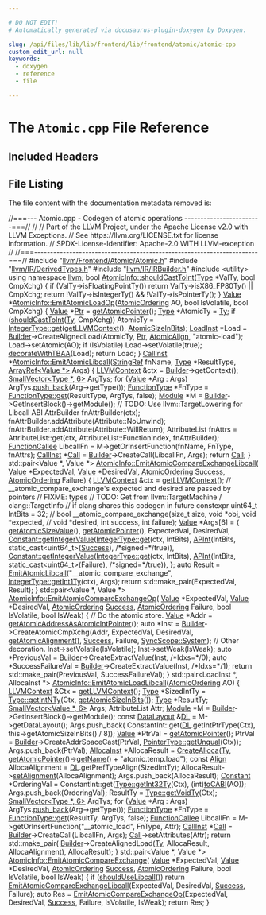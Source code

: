 ```yaml
---

# DO NOT EDIT!
# Automatically generated via docusaurus-plugin-doxygen by Doxygen.

slug: /api/files/lib/lib/frontend/lib/frontend/atomic/atomic-cpp
custom_edit_url: null
keywords:
  - doxygen
  - reference
  - file

---
```





# The `Atomic.cpp` File Reference

<DoxygenPage pluginConfig={pluginConfig}>



## Included Headers

<IncludesList>
<IncludesListItem
  filePath="llvm/Frontend/Atomic/Atomic.h"
  permalink="/docs/api/files/include/include/llvm/include/llvm/frontend/include/llvm/frontend/atomic/atomic-h"
  isLocal="true" />
<IncludesListItem
  filePath="llvm/IR/DerivedTypes.h"
  permalink="/docs/api/files/include/include/llvm/include/llvm/ir/derivedtypes-h"
  isLocal="true" />
<IncludesListItem
  filePath="llvm/IR/IRBuilder.h"
  permalink="/docs/api/files/include/include/llvm/include/llvm/ir/irbuilder-h"
  isLocal="true" />
<IncludesListItem
  filePath="utility"
  permalink=""
  isLocal="false" />
</IncludesList>


## File Listing

The file content with the documentation metadata removed is:

<ProgramListing>

<Link id="l00001" /><CodeLine lineNumber="1"><Highlight kind="comment">//===--- Atomic.cpp - Codegen of atomic operations ------------------------===//</Highlight><Highlight kind="normal"></Highlight></CodeLine>
<Link id="l00002" /><CodeLine lineNumber="2"><Highlight kind="normal"></Highlight><Highlight kind="comment">//</Highlight><Highlight kind="normal"></Highlight></CodeLine>
<Link id="l00003" /><CodeLine lineNumber="3"><Highlight kind="normal"></Highlight><Highlight kind="comment">// Part of the LLVM Project, under the Apache License v2.0 with LLVM Exceptions.</Highlight><Highlight kind="normal"></Highlight></CodeLine>
<Link id="l00004" /><CodeLine lineNumber="4"><Highlight kind="normal"></Highlight><Highlight kind="comment">// See https://llvm.org/LICENSE.txt for license information.</Highlight><Highlight kind="normal"></Highlight></CodeLine>
<Link id="l00005" /><CodeLine lineNumber="5"><Highlight kind="normal"></Highlight><Highlight kind="comment">// SPDX-License-Identifier: Apache-2.0 WITH LLVM-exception</Highlight><Highlight kind="normal"></Highlight></CodeLine>
<Link id="l00006" /><CodeLine lineNumber="6"><Highlight kind="normal"></Highlight><Highlight kind="comment">//</Highlight><Highlight kind="normal"></Highlight></CodeLine>
<Link id="l00007" /><CodeLine lineNumber="7"><Highlight kind="normal"></Highlight><Highlight kind="comment">//===----------------------------------------------------------------------===//</Highlight><Highlight kind="normal"></Highlight></CodeLine>
<Link id="l00008" /><CodeLine lineNumber="8"><Highlight kind="normal"></Highlight></CodeLine>
<Link id="l00009" /><CodeLine lineNumber="9"><Highlight kind="normal"></Highlight><Highlight kind="preprocessor">#include &quot;<a href="/docs/api/files/include/include/llvm/include/llvm/frontend/include/llvm/frontend/atomic/atomic-h">llvm/Frontend/Atomic/Atomic.h</a>&quot;</Highlight><Highlight kind="normal"></Highlight></CodeLine>
<Link id="l00010" /><CodeLine lineNumber="10"><Highlight kind="normal"></Highlight><Highlight kind="preprocessor">#include &quot;<a href="/docs/api/files/include/include/llvm/include/llvm/ir/derivedtypes-h">llvm/IR/DerivedTypes.h</a>&quot;</Highlight><Highlight kind="normal"></Highlight></CodeLine>
<Link id="l00011" /><CodeLine lineNumber="11"><Highlight kind="normal"></Highlight><Highlight kind="preprocessor">#include &quot;<a href="/docs/api/files/include/include/llvm/include/llvm/ir/irbuilder-h">llvm/IR/IRBuilder.h</a>&quot;</Highlight><Highlight kind="normal"></Highlight></CodeLine>
<Link id="l00012" /><CodeLine lineNumber="12"><Highlight kind="normal"></Highlight><Highlight kind="preprocessor">#include &lt;utility&gt;</Highlight><Highlight kind="normal"></Highlight></CodeLine>
<Link id="l00013" /><CodeLine lineNumber="13"><Highlight kind="normal"></Highlight></CodeLine>
<Link id="l00014" /><CodeLine lineNumber="14"><Highlight kind="normal"></Highlight><Highlight kind="keyword">using namespace </Highlight><Highlight kind="normal"><a href="/docs/api/namespaces/llvm">llvm</a>;</Highlight></CodeLine>
<Link id="l00015" /><CodeLine lineNumber="15"><Highlight kind="normal"></Highlight></CodeLine>
<Link id="l00016" /><CodeLine lineNumber="16" lineLink="/docs/api/classes/llvm/atomicinfo/#a9b01f19f0c51a12ce5cfc45fa85ffde7"><Highlight kind="normal"></Highlight><Highlight kind="keywordtype">bool</Highlight><Highlight kind="normal"> <a href="/docs/api/classes/llvm/atomicinfo/#a9b01f19f0c51a12ce5cfc45fa85ffde7">AtomicInfo::shouldCastToInt</a>(<a href="/docs/api/classes/llvm/type">Type</a> &#42;ValTy, </Highlight><Highlight kind="keywordtype">bool</Highlight><Highlight kind="normal"> CmpXchg) &#123;</Highlight></CodeLine>
<Link id="l00017" /><CodeLine lineNumber="17"><Highlight kind="normal">  </Highlight><Highlight kind="keywordflow">if</Highlight><Highlight kind="normal"> (ValTy-&gt;isFloatingPointTy())</Highlight></CodeLine>
<Link id="l00018" /><CodeLine lineNumber="18"><Highlight kind="normal">    </Highlight><Highlight kind="keywordflow">return</Highlight><Highlight kind="normal"> ValTy-&gt;isX86&#95;FP80Ty() || CmpXchg;</Highlight></CodeLine>
<Link id="l00019" /><CodeLine lineNumber="19"><Highlight kind="normal">  </Highlight><Highlight kind="keywordflow">return</Highlight><Highlight kind="normal"> !ValTy-&gt;isIntegerTy() &amp;&amp; !ValTy-&gt;isPointerTy();</Highlight></CodeLine>
<Link id="l00020" /><CodeLine lineNumber="20"><Highlight kind="normal">&#125;</Highlight></CodeLine>
<Link id="l00021" /><CodeLine lineNumber="21"><Highlight kind="normal"></Highlight></CodeLine>
<Link id="l00022" /><CodeLine lineNumber="22" lineLink="/docs/api/classes/llvm/atomicinfo/#a7a533a649b6b2b58c0705ba06f522598"><Highlight kind="normal"><a href="/docs/api/classes/llvm/value">Value</a> &#42;<a href="/docs/api/classes/llvm/atomicinfo/#a7a533a649b6b2b58c0705ba06f522598">AtomicInfo::EmitAtomicLoadOp</a>(<a href="/docs/api/namespaces/llvm/#a9bccbe67aaab722783ca4e7c504aaaa7">AtomicOrdering</a> AO, </Highlight><Highlight kind="keywordtype">bool</Highlight><Highlight kind="normal"> IsVolatile,</Highlight></CodeLine>
<Link id="l00023" /><CodeLine lineNumber="23"><Highlight kind="normal">                                    </Highlight><Highlight kind="keywordtype">bool</Highlight><Highlight kind="normal"> CmpXchg) &#123;</Highlight></CodeLine>
<Link id="l00024" /><CodeLine lineNumber="24"><Highlight kind="normal">  <a href="/docs/api/classes/llvm/value">Value</a> &#42;<a href="/docs/api/files/lib/lib/analysis/targetlibraryinfo-cpp/#aca185e6d0e9f423dbb24440206454872a11dbf501abf829b3ab7049c2d3a8a053">Ptr</a> = <a href="/docs/api/classes/llvm/atomicinfo/#a7c9497f34c36d59c799c39ccf1c48543">getAtomicPointer</a>();</Highlight></CodeLine>
<Link id="l00025" /><CodeLine lineNumber="25"><Highlight kind="normal">  <a href="/docs/api/classes/llvm/type">Type</a> &#42;AtomicTy = <a href="/docs/api/classes/llvm/atomicinfo/#af4f20dbabd4a3ee01be6dfb21b0a4848">Ty</a>;</Highlight></CodeLine>
<Link id="l00026" /><CodeLine lineNumber="26"><Highlight kind="normal">  </Highlight><Highlight kind="keywordflow">if</Highlight><Highlight kind="normal"> (<a href="/docs/api/classes/llvm/atomicinfo/#a9b01f19f0c51a12ce5cfc45fa85ffde7">shouldCastToInt</a>(<a href="/docs/api/classes/llvm/atomicinfo/#af4f20dbabd4a3ee01be6dfb21b0a4848">Ty</a>, CmpXchg))</Highlight></CodeLine>
<Link id="l00027" /><CodeLine lineNumber="27"><Highlight kind="normal">    AtomicTy = <a href="/docs/api/classes/llvm/integertype/#a14f7b4f1aed38192fb6b7772eb506bdb">IntegerType::get</a>(<a href="/docs/api/classes/llvm/atomicinfo/#ab906464a67a9c2a25693e334679f0fbc">getLLVMContext</a>(), <a href="/docs/api/classes/llvm/atomicinfo/#aa93515e53e90f7b9686dd6a38e28863c">AtomicSizeInBits</a>);</Highlight></CodeLine>
<Link id="l00028" /><CodeLine lineNumber="28"><Highlight kind="normal">  <a href="/docs/api/classes/llvm/loadinst">LoadInst</a> &#42;Load =</Highlight></CodeLine>
<Link id="l00029" /><CodeLine lineNumber="29"><Highlight kind="normal">      <a href="/docs/api/classes/llvm/atomicinfo/#a2c27291b548e72b9bf4343a22ed4083f">Builder</a>-&gt;CreateAlignedLoad(AtomicTy, <a href="/docs/api/files/lib/lib/analysis/targetlibraryinfo-cpp/#aca185e6d0e9f423dbb24440206454872a11dbf501abf829b3ab7049c2d3a8a053">Ptr</a>, <a href="/docs/api/classes/llvm/atomicinfo/#a00ccd578d316a8e3cfb74c9d9512fb18">AtomicAlign</a>, </Highlight><Highlight kind="stringliteral">&quot;atomic-load&quot;</Highlight><Highlight kind="normal">);</Highlight></CodeLine>
<Link id="l00030" /><CodeLine lineNumber="30"><Highlight kind="normal">  Load-&gt;setAtomic(AO);</Highlight></CodeLine>
<Link id="l00031" /><CodeLine lineNumber="31"><Highlight kind="normal">  </Highlight><Highlight kind="keywordflow">if</Highlight><Highlight kind="normal"> (IsVolatile)</Highlight></CodeLine>
<Link id="l00032" /><CodeLine lineNumber="32"><Highlight kind="normal">    Load-&gt;setVolatile(</Highlight><Highlight kind="keyword">true</Highlight><Highlight kind="normal">);</Highlight></CodeLine>
<Link id="l00033" /><CodeLine lineNumber="33"><Highlight kind="normal">  <a href="/docs/api/classes/llvm/atomicinfo/#acb7687cea7cdaa3c24a530d4270c1185">decorateWithTBAA</a>(Load);</Highlight></CodeLine>
<Link id="l00034" /><CodeLine lineNumber="34"><Highlight kind="normal">  </Highlight><Highlight kind="keywordflow">return</Highlight><Highlight kind="normal"> Load;</Highlight></CodeLine>
<Link id="l00035" /><CodeLine lineNumber="35"><Highlight kind="normal">&#125;</Highlight></CodeLine>
<Link id="l00036" /><CodeLine lineNumber="36"><Highlight kind="normal"></Highlight></CodeLine>
<Link id="l00037" /><CodeLine lineNumber="37" lineLink="/docs/api/classes/llvm/atomicinfo/#ad915c31dcf8d35cf0affa3f8f13a043b"><Highlight kind="normal"><a href="/docs/api/classes/llvm/callinst">CallInst</a> &#42;<a href="/docs/api/classes/llvm/atomicinfo/#ad915c31dcf8d35cf0affa3f8f13a043b">AtomicInfo::EmitAtomicLibcall</a>(<a href="/docs/api/classes/llvm/stringref">StringRef</a> fnName, <a href="/docs/api/classes/llvm/type">Type</a> &#42;ResultType,</Highlight></CodeLine>
<Link id="l00038" /><CodeLine lineNumber="38"><Highlight kind="normal">                                        <a href="/docs/api/classes/llvm/arrayref">ArrayRef&lt;Value &#42;&gt;</a> Args) &#123;</Highlight></CodeLine>
<Link id="l00039" /><CodeLine lineNumber="39"><Highlight kind="normal">  <a href="/docs/api/classes/llvm/llvmcontext">LLVMContext</a> &amp;ctx = <a href="/docs/api/classes/llvm/atomicinfo/#a2c27291b548e72b9bf4343a22ed4083f">Builder</a>-&gt;getContext();</Highlight></CodeLine>
<Link id="l00040" /><CodeLine lineNumber="40"><Highlight kind="normal">  <a href="/docs/api/classes/llvm/smallvector">SmallVector&lt;Type &#42;, 6&gt;</a> ArgTys;</Highlight></CodeLine>
<Link id="l00041" /><CodeLine lineNumber="41"><Highlight kind="normal">  </Highlight><Highlight kind="keywordflow">for</Highlight><Highlight kind="normal"> (<a href="/docs/api/classes/llvm/value">Value</a> &#42;Arg : Args)</Highlight></CodeLine>
<Link id="l00042" /><CodeLine lineNumber="42"><Highlight kind="normal">    ArgTys.<a href="/docs/api/classes/llvm/smallvectortemplatebase/#af42bfbc067df27c19ee2fc859df58799">push&#95;back</a>(Arg-&gt;getType());</Highlight></CodeLine>
<Link id="l00043" /><CodeLine lineNumber="43"><Highlight kind="normal">  <a href="/docs/api/classes/llvm/functiontype">FunctionType</a> &#42;FnType = <a href="/docs/api/classes/llvm/functiontype/#af8be7844c269f201ebcee1e15048c378">FunctionType::get</a>(ResultType, ArgTys, </Highlight><Highlight kind="keyword">false</Highlight><Highlight kind="normal">);</Highlight></CodeLine>
<Link id="l00044" /><CodeLine lineNumber="44"><Highlight kind="normal">  <a href="/docs/api/classes/llvm/module">Module</a> &#42;M = <a href="/docs/api/classes/llvm/atomicinfo/#a2c27291b548e72b9bf4343a22ed4083f">Builder</a>-&gt;GetInsertBlock()-&gt;getModule();</Highlight></CodeLine>
<Link id="l00045" /><CodeLine lineNumber="45"><Highlight kind="normal"></Highlight></CodeLine>
<Link id="l00046" /><CodeLine lineNumber="46"><Highlight kind="normal">  </Highlight><Highlight kind="comment">// TODO: Use llvm::TargetLowering for Libcall ABI</Highlight><Highlight kind="normal"></Highlight></CodeLine>
<Link id="l00047" /><CodeLine lineNumber="47"><Highlight kind="normal">  AttrBuilder fnAttrBuilder(ctx);</Highlight></CodeLine>
<Link id="l00048" /><CodeLine lineNumber="48"><Highlight kind="normal">  fnAttrBuilder.addAttribute(Attribute::NoUnwind);</Highlight></CodeLine>
<Link id="l00049" /><CodeLine lineNumber="49"><Highlight kind="normal">  fnAttrBuilder.addAttribute(Attribute::WillReturn);</Highlight></CodeLine>
<Link id="l00050" /><CodeLine lineNumber="50"><Highlight kind="normal">  AttributeList fnAttrs =</Highlight></CodeLine>
<Link id="l00051" /><CodeLine lineNumber="51"><Highlight kind="normal">      AttributeList::get(ctx, AttributeList::FunctionIndex, fnAttrBuilder);</Highlight></CodeLine>
<Link id="l00052" /><CodeLine lineNumber="52"><Highlight kind="normal">  <a href="/docs/api/classes/llvm/functioncallee">FunctionCallee</a> LibcallFn = M-&gt;getOrInsertFunction(fnName, FnType, fnAttrs);</Highlight></CodeLine>
<Link id="l00053" /><CodeLine lineNumber="53"><Highlight kind="normal">  <a href="/docs/api/classes/llvm/callinst">CallInst</a> &#42;<a href="/docs/api/groups/arcopt/#ga9c9cf6ad55eb23d77d083a184e416c09">Call</a> = <a href="/docs/api/classes/llvm/atomicinfo/#a2c27291b548e72b9bf4343a22ed4083f">Builder</a>-&gt;CreateCall(LibcallFn, Args);</Highlight></CodeLine>
<Link id="l00054" /><CodeLine lineNumber="54"><Highlight kind="normal">  </Highlight><Highlight kind="keywordflow">return</Highlight><Highlight kind="normal"> <a href="/docs/api/groups/arcopt/#ga9c9cf6ad55eb23d77d083a184e416c09">Call</a>;</Highlight></CodeLine>
<Link id="l00055" /><CodeLine lineNumber="55"><Highlight kind="normal">&#125;</Highlight></CodeLine>
<Link id="l00056" /><CodeLine lineNumber="56"><Highlight kind="normal"></Highlight></CodeLine>
<Link id="l00057" /><CodeLine lineNumber="57" lineLink="/docs/api/classes/llvm/atomicinfo/#a85687b0be992ef172b4228ed69f5146a"><Highlight kind="normal">std::pair&lt;Value &#42;, Value &#42;&gt; <a href="/docs/api/classes/llvm/atomicinfo/#a85687b0be992ef172b4228ed69f5146a">AtomicInfo::EmitAtomicCompareExchangeLibcall</a>(</Highlight></CodeLine>
<Link id="l00058" /><CodeLine lineNumber="58"><Highlight kind="normal">    <a href="/docs/api/classes/llvm/value">Value</a> &#42;ExpectedVal, <a href="/docs/api/classes/llvm/value">Value</a> &#42;DesiredVal, <a href="/docs/api/namespaces/llvm/#a9bccbe67aaab722783ca4e7c504aaaa7">AtomicOrdering</a> <a href="/docs/api/files/lib/lib/target/lib/target/aarch64/lib/target/aarch64/disassembler/aarch64disassembler-cpp/#abdb086b34295fb7aa09493c62d798465">Success</a>,</Highlight></CodeLine>
<Link id="l00059" /><CodeLine lineNumber="59"><Highlight kind="normal">    <a href="/docs/api/namespaces/llvm/#a9bccbe67aaab722783ca4e7c504aaaa7">AtomicOrdering</a> Failure) &#123;</Highlight></CodeLine>
<Link id="l00060" /><CodeLine lineNumber="60"><Highlight kind="normal">  <a href="/docs/api/classes/llvm/llvmcontext">LLVMContext</a> &amp;ctx = <a href="/docs/api/classes/llvm/atomicinfo/#ab906464a67a9c2a25693e334679f0fbc">getLLVMContext</a>();</Highlight></CodeLine>
<Link id="l00061" /><CodeLine lineNumber="61"><Highlight kind="normal"></Highlight></CodeLine>
<Link id="l00062" /><CodeLine lineNumber="62"><Highlight kind="normal">  </Highlight><Highlight kind="comment">// &#95;&#95;atomic&#95;compare&#95;exchange&#39;s expected and desired are passed by pointers</Highlight><Highlight kind="normal"></Highlight></CodeLine>
<Link id="l00063" /><CodeLine lineNumber="63"><Highlight kind="normal">  </Highlight><Highlight kind="comment">// FIXME: types</Highlight><Highlight kind="normal"></Highlight></CodeLine>
<Link id="l00064" /><CodeLine lineNumber="64"><Highlight kind="normal"></Highlight></CodeLine>
<Link id="l00065" /><CodeLine lineNumber="65"><Highlight kind="normal">  </Highlight><Highlight kind="comment">// TODO: Get from llvm::TargetMachine / clang::TargetInfo</Highlight><Highlight kind="normal"></Highlight></CodeLine>
<Link id="l00066" /><CodeLine lineNumber="66"><Highlight kind="normal">  </Highlight><Highlight kind="comment">// if clang shares this codegen in future</Highlight><Highlight kind="normal"></Highlight></CodeLine>
<Link id="l00067" /><CodeLine lineNumber="67"><Highlight kind="normal">  </Highlight><Highlight kind="keyword">constexpr</Highlight><Highlight kind="normal"> uint64&#95;t IntBits = 32;</Highlight></CodeLine>
<Link id="l00068" /><CodeLine lineNumber="68"><Highlight kind="normal"></Highlight></CodeLine>
<Link id="l00069" /><CodeLine lineNumber="69"><Highlight kind="normal">  </Highlight><Highlight kind="comment">// bool &#95;&#95;atomic&#95;compare&#95;exchange(size&#95;t size, void &#42;obj, void &#42;expected,</Highlight><Highlight kind="normal"></Highlight></CodeLine>
<Link id="l00070" /><CodeLine lineNumber="70"><Highlight kind="normal">  </Highlight><Highlight kind="comment">//  void &#42;desired, int success, int failure);</Highlight><Highlight kind="normal"></Highlight></CodeLine>
<Link id="l00071" /><CodeLine lineNumber="71"><Highlight kind="normal"></Highlight></CodeLine>
<Link id="l00072" /><CodeLine lineNumber="72"><Highlight kind="normal">  <a href="/docs/api/classes/llvm/value">Value</a> &#42;Args&#91;6&#93; = &#123;</Highlight></CodeLine>
<Link id="l00073" /><CodeLine lineNumber="73"><Highlight kind="normal">      <a href="/docs/api/classes/llvm/atomicinfo/#af03ba86b5eeabd9ab0d8bb129933d9dc">getAtomicSizeValue</a>(),</Highlight></CodeLine>
<Link id="l00074" /><CodeLine lineNumber="74"><Highlight kind="normal">      <a href="/docs/api/classes/llvm/atomicinfo/#a7c9497f34c36d59c799c39ccf1c48543">getAtomicPointer</a>(),</Highlight></CodeLine>
<Link id="l00075" /><CodeLine lineNumber="75"><Highlight kind="normal">      ExpectedVal,</Highlight></CodeLine>
<Link id="l00076" /><CodeLine lineNumber="76"><Highlight kind="normal">      DesiredVal,</Highlight></CodeLine>
<Link id="l00077" /><CodeLine lineNumber="77"><Highlight kind="normal">      <a href="/docs/api/classes/llvm/constant/#a0154da1d06b29a1d5649607ae2dfc389">Constant::getIntegerValue</a>(<a href="/docs/api/classes/llvm/integertype/#a14f7b4f1aed38192fb6b7772eb506bdb">IntegerType::get</a>(ctx, IntBits),</Highlight></CodeLine>
<Link id="l00078" /><CodeLine lineNumber="78"><Highlight kind="normal">                                <a href="/docs/api/classes/llvm/apint">APInt</a>(IntBits, </Highlight><Highlight kind="keyword">static&#95;cast&lt;</Highlight><Highlight kind="normal">uint64&#95;t</Highlight><Highlight kind="keyword">&gt;</Highlight><Highlight kind="normal">(<a href="/docs/api/files/lib/lib/target/lib/target/aarch64/lib/target/aarch64/disassembler/aarch64disassembler-cpp/#abdb086b34295fb7aa09493c62d798465">Success</a>),</Highlight></CodeLine>
<Link id="l00079" /><CodeLine lineNumber="79"><Highlight kind="normal">                                      </Highlight><Highlight kind="comment">/&#42;signed=&#42;/</Highlight><Highlight kind="keyword">true</Highlight><Highlight kind="normal">)),</Highlight></CodeLine>
<Link id="l00080" /><CodeLine lineNumber="80"><Highlight kind="normal">      <a href="/docs/api/classes/llvm/constant/#a0154da1d06b29a1d5649607ae2dfc389">Constant::getIntegerValue</a>(<a href="/docs/api/classes/llvm/integertype/#a14f7b4f1aed38192fb6b7772eb506bdb">IntegerType::get</a>(ctx, IntBits),</Highlight></CodeLine>
<Link id="l00081" /><CodeLine lineNumber="81"><Highlight kind="normal">                                <a href="/docs/api/classes/llvm/apint">APInt</a>(IntBits, </Highlight><Highlight kind="keyword">static&#95;cast&lt;</Highlight><Highlight kind="normal">uint64&#95;t</Highlight><Highlight kind="keyword">&gt;</Highlight><Highlight kind="normal">(Failure),</Highlight></CodeLine>
<Link id="l00082" /><CodeLine lineNumber="82"><Highlight kind="normal">                                      </Highlight><Highlight kind="comment">/&#42;signed=&#42;/</Highlight><Highlight kind="keyword">true</Highlight><Highlight kind="normal">)),</Highlight></CodeLine>
<Link id="l00083" /><CodeLine lineNumber="83"><Highlight kind="normal">  &#125;;</Highlight></CodeLine>
<Link id="l00084" /><CodeLine lineNumber="84"><Highlight kind="normal">  </Highlight><Highlight kind="keyword">auto</Highlight><Highlight kind="normal"> Result = <a href="/docs/api/classes/llvm/atomicinfo/#ad915c31dcf8d35cf0affa3f8f13a043b">EmitAtomicLibcall</a>(</Highlight><Highlight kind="stringliteral">&quot;&#95;&#95;atomic&#95;compare&#95;exchange&quot;</Highlight><Highlight kind="normal">,</Highlight></CodeLine>
<Link id="l00085" /><CodeLine lineNumber="85"><Highlight kind="normal">                                  <a href="/docs/api/classes/llvm/type/#aa75984a442f2379de0c66018201fa628">IntegerType::getInt1Ty</a>(ctx), Args);</Highlight></CodeLine>
<Link id="l00086" /><CodeLine lineNumber="86"><Highlight kind="normal">  </Highlight><Highlight kind="keywordflow">return</Highlight><Highlight kind="normal"> std::make&#95;pair(ExpectedVal, Result);</Highlight></CodeLine>
<Link id="l00087" /><CodeLine lineNumber="87"><Highlight kind="normal">&#125;</Highlight></CodeLine>
<Link id="l00088" /><CodeLine lineNumber="88"><Highlight kind="normal"></Highlight></CodeLine>
<Link id="l00089" /><CodeLine lineNumber="89" lineLink="/docs/api/classes/llvm/atomicinfo/#a6171686930f0c1f5e05cd860c378fcd9"><Highlight kind="normal">std::pair&lt;Value &#42;, Value &#42;&gt; <a href="/docs/api/classes/llvm/atomicinfo/#a6171686930f0c1f5e05cd860c378fcd9">AtomicInfo::EmitAtomicCompareExchangeOp</a>(</Highlight></CodeLine>
<Link id="l00090" /><CodeLine lineNumber="90"><Highlight kind="normal">    <a href="/docs/api/classes/llvm/value">Value</a> &#42;ExpectedVal, <a href="/docs/api/classes/llvm/value">Value</a> &#42;DesiredVal, <a href="/docs/api/namespaces/llvm/#a9bccbe67aaab722783ca4e7c504aaaa7">AtomicOrdering</a> <a href="/docs/api/files/lib/lib/target/lib/target/aarch64/lib/target/aarch64/disassembler/aarch64disassembler-cpp/#abdb086b34295fb7aa09493c62d798465">Success</a>,</Highlight></CodeLine>
<Link id="l00091" /><CodeLine lineNumber="91"><Highlight kind="normal">    <a href="/docs/api/namespaces/llvm/#a9bccbe67aaab722783ca4e7c504aaaa7">AtomicOrdering</a> Failure, </Highlight><Highlight kind="keywordtype">bool</Highlight><Highlight kind="normal"> IsVolatile, </Highlight><Highlight kind="keywordtype">bool</Highlight><Highlight kind="normal"> IsWeak) &#123;</Highlight></CodeLine>
<Link id="l00092" /><CodeLine lineNumber="92"><Highlight kind="normal">  </Highlight><Highlight kind="comment">// Do the atomic store.</Highlight><Highlight kind="normal"></Highlight></CodeLine>
<Link id="l00093" /><CodeLine lineNumber="93"><Highlight kind="normal">  <a href="/docs/api/classes/llvm/value">Value</a> &#42;Addr = <a href="/docs/api/classes/llvm/atomicinfo/#aba8ed90f2b02e66014ddbfbd0d046f6f">getAtomicAddressAsAtomicIntPointer</a>();</Highlight></CodeLine>
<Link id="l00094" /><CodeLine lineNumber="94"><Highlight kind="normal">  </Highlight><Highlight kind="keyword">auto</Highlight><Highlight kind="normal"> &#42;Inst = <a href="/docs/api/classes/llvm/atomicinfo/#a2c27291b548e72b9bf4343a22ed4083f">Builder</a>-&gt;CreateAtomicCmpXchg(Addr, ExpectedVal, DesiredVal,</Highlight></CodeLine>
<Link id="l00095" /><CodeLine lineNumber="95"><Highlight kind="normal">                                            <a href="/docs/api/classes/llvm/atomicinfo/#aff1e2bf0d0ed57b94d088c3fd16765cf">getAtomicAlignment</a>(), <a href="/docs/api/files/lib/lib/target/lib/target/aarch64/lib/target/aarch64/disassembler/aarch64disassembler-cpp/#abdb086b34295fb7aa09493c62d798465">Success</a>,</Highlight></CodeLine>
<Link id="l00096" /><CodeLine lineNumber="96"><Highlight kind="normal">                                            Failure, <a href="/docs/api/namespaces/llvm/syncscope/#a15caddcf5c9b41f2f15c2ec363589f6caf9706a2e196638078e8323bfd9ba17de">SyncScope::System</a>);</Highlight></CodeLine>
<Link id="l00097" /><CodeLine lineNumber="97"><Highlight kind="normal"></Highlight></CodeLine>
<Link id="l00098" /><CodeLine lineNumber="98"><Highlight kind="normal">  </Highlight><Highlight kind="comment">// Other decoration.</Highlight><Highlight kind="normal"></Highlight></CodeLine>
<Link id="l00099" /><CodeLine lineNumber="99"><Highlight kind="normal">  Inst-&gt;setVolatile(IsVolatile);</Highlight></CodeLine>
<Link id="l00100" /><CodeLine lineNumber="100"><Highlight kind="normal">  Inst-&gt;setWeak(IsWeak);</Highlight></CodeLine>
<Link id="l00101" /><CodeLine lineNumber="101"><Highlight kind="normal">  </Highlight><Highlight kind="keyword">auto</Highlight><Highlight kind="normal"> &#42;PreviousVal = <a href="/docs/api/classes/llvm/atomicinfo/#a2c27291b548e72b9bf4343a22ed4083f">Builder</a>-&gt;CreateExtractValue(Inst, </Highlight><Highlight kind="comment">/&#42;Idxs=&#42;/</Highlight><Highlight kind="normal">0);</Highlight></CodeLine>
<Link id="l00102" /><CodeLine lineNumber="102"><Highlight kind="normal">  </Highlight><Highlight kind="keyword">auto</Highlight><Highlight kind="normal"> &#42;SuccessFailureVal = <a href="/docs/api/classes/llvm/atomicinfo/#a2c27291b548e72b9bf4343a22ed4083f">Builder</a>-&gt;CreateExtractValue(Inst, </Highlight><Highlight kind="comment">/&#42;Idxs=&#42;/</Highlight><Highlight kind="normal">1);</Highlight></CodeLine>
<Link id="l00103" /><CodeLine lineNumber="103"><Highlight kind="normal">  </Highlight><Highlight kind="keywordflow">return</Highlight><Highlight kind="normal"> std::make&#95;pair(PreviousVal, SuccessFailureVal);</Highlight></CodeLine>
<Link id="l00104" /><CodeLine lineNumber="104"><Highlight kind="normal">&#125;</Highlight></CodeLine>
<Link id="l00105" /><CodeLine lineNumber="105"><Highlight kind="normal"></Highlight></CodeLine>
<Link id="l00106" /><CodeLine lineNumber="106"><Highlight kind="normal">std::pair&lt;LoadInst &#42;, AllocaInst &#42;&gt;</Highlight></CodeLine>
<Link id="l00107" /><CodeLine lineNumber="107" lineLink="/docs/api/classes/llvm/atomicinfo/#a5df935e7c87e3e1dc8b3d7e1870ee1c9"><Highlight kind="normal"><a href="/docs/api/classes/llvm/atomicinfo/#a5df935e7c87e3e1dc8b3d7e1870ee1c9">AtomicInfo::EmitAtomicLoadLibcall</a>(<a href="/docs/api/namespaces/llvm/#a9bccbe67aaab722783ca4e7c504aaaa7">AtomicOrdering</a> AO) &#123;</Highlight></CodeLine>
<Link id="l00108" /><CodeLine lineNumber="108"><Highlight kind="normal">  <a href="/docs/api/classes/llvm/llvmcontext">LLVMContext</a> &amp;Ctx = <a href="/docs/api/classes/llvm/atomicinfo/#ab906464a67a9c2a25693e334679f0fbc">getLLVMContext</a>();</Highlight></CodeLine>
<Link id="l00109" /><CodeLine lineNumber="109"><Highlight kind="normal">  <a href="/docs/api/classes/llvm/type">Type</a> &#42;SizedIntTy = <a href="/docs/api/classes/llvm/type/#acaf8e4c3e40e01e848c1fad5f05b81cd">Type::getIntNTy</a>(Ctx, <a href="/docs/api/classes/llvm/atomicinfo/#a793a3c7a901e488f38175e19635d4c69">getAtomicSizeInBits</a>());</Highlight></CodeLine>
<Link id="l00110" /><CodeLine lineNumber="110"><Highlight kind="normal">  <a href="/docs/api/classes/llvm/type">Type</a> &#42;ResultTy;</Highlight></CodeLine>
<Link id="l00111" /><CodeLine lineNumber="111"><Highlight kind="normal">  <a href="/docs/api/classes/llvm/smallvector">SmallVector&lt;Value &#42;, 6&gt;</a> Args;</Highlight></CodeLine>
<Link id="l00112" /><CodeLine lineNumber="112"><Highlight kind="normal">  AttributeList Attr;</Highlight></CodeLine>
<Link id="l00113" /><CodeLine lineNumber="113"><Highlight kind="normal">  <a href="/docs/api/classes/llvm/module">Module</a> &#42;M = <a href="/docs/api/classes/llvm/atomicinfo/#a2c27291b548e72b9bf4343a22ed4083f">Builder</a>-&gt;GetInsertBlock()-&gt;getModule();</Highlight></CodeLine>
<Link id="l00114" /><CodeLine lineNumber="114"><Highlight kind="normal">  </Highlight><Highlight kind="keyword">const</Highlight><Highlight kind="normal"> <a href="/docs/api/classes/llvm/datalayout">DataLayout</a> &amp;<a href="/docs/api/files/lib/lib/target/lib/target/arm/armslshardening-cpp/#ad467c4ab9119043f9b7750ab986be61a">DL</a> = M-&gt;getDataLayout();</Highlight></CodeLine>
<Link id="l00115" /><CodeLine lineNumber="115"><Highlight kind="normal">  Args.push&#95;back(</Highlight></CodeLine>
<Link id="l00116" /><CodeLine lineNumber="116"><Highlight kind="normal">      ConstantInt::get(<a href="/docs/api/files/lib/lib/target/lib/target/arm/armslshardening-cpp/#ad467c4ab9119043f9b7750ab986be61a">DL</a>.getIntPtrType(Ctx), this-&gt;getAtomicSizeInBits() / 8));</Highlight></CodeLine>
<Link id="l00117" /><CodeLine lineNumber="117"><Highlight kind="normal"></Highlight></CodeLine>
<Link id="l00118" /><CodeLine lineNumber="118"><Highlight kind="normal">  <a href="/docs/api/classes/llvm/value">Value</a> &#42;PtrVal = <a href="/docs/api/classes/llvm/atomicinfo/#a7c9497f34c36d59c799c39ccf1c48543">getAtomicPointer</a>();</Highlight></CodeLine>
<Link id="l00119" /><CodeLine lineNumber="119"><Highlight kind="normal">  PtrVal = <a href="/docs/api/classes/llvm/atomicinfo/#a2c27291b548e72b9bf4343a22ed4083f">Builder</a>-&gt;CreateAddrSpaceCast(PtrVal, <a href="/docs/api/classes/llvm/pointertype/#af8a1dbdbfd89aa4899b3c0d39495d0dd">PointerType::getUnqual</a>(Ctx));</Highlight></CodeLine>
<Link id="l00120" /><CodeLine lineNumber="120"><Highlight kind="normal">  Args.push&#95;back(PtrVal);</Highlight></CodeLine>
<Link id="l00121" /><CodeLine lineNumber="121"><Highlight kind="normal">  <a href="/docs/api/classes/llvm/allocainst">AllocaInst</a> &#42;AllocaResult =</Highlight></CodeLine>
<Link id="l00122" /><CodeLine lineNumber="122"><Highlight kind="normal">      <a href="/docs/api/classes/llvm/atomicinfo/#a5bf5dcf0d3d351e98a115d86c0800158">CreateAlloca</a>(<a href="/docs/api/classes/llvm/atomicinfo/#af4f20dbabd4a3ee01be6dfb21b0a4848">Ty</a>, <a href="/docs/api/classes/llvm/atomicinfo/#a7c9497f34c36d59c799c39ccf1c48543">getAtomicPointer</a>()-&gt;<a href="/docs/api/files/lib/lib/transforms/lib/transforms/objcarc/provenanceanalysisevaluator-cpp/#a2ee79648e8bce3ddbb26358ff10e3e82">getName</a>() + </Highlight><Highlight kind="stringliteral">&quot;atomic.temp.load&quot;</Highlight><Highlight kind="normal">);</Highlight></CodeLine>
<Link id="l00123" /><CodeLine lineNumber="123"><Highlight kind="normal">  </Highlight><Highlight kind="keyword">const</Highlight><Highlight kind="normal"> <a href="/docs/api/structs/llvm/align">Align</a> AllocaAlignment = <a href="/docs/api/files/lib/lib/target/lib/target/arm/armslshardening-cpp/#ad467c4ab9119043f9b7750ab986be61a">DL</a>.getPrefTypeAlign(SizedIntTy);</Highlight></CodeLine>
<Link id="l00124" /><CodeLine lineNumber="124"><Highlight kind="normal">  AllocaResult-&gt;<a href="/docs/api/classes/llvm/allocainst/#af3bb24b322533dbe8a63c84b18568fe1">setAlignment</a>(AllocaAlignment);</Highlight></CodeLine>
<Link id="l00125" /><CodeLine lineNumber="125"><Highlight kind="normal">  Args.push&#95;back(AllocaResult);</Highlight></CodeLine>
<Link id="l00126" /><CodeLine lineNumber="126"><Highlight kind="normal">  <a href="/docs/api/classes/llvm/constant">Constant</a> &#42;OrderingVal =</Highlight></CodeLine>
<Link id="l00127" /><CodeLine lineNumber="127"><Highlight kind="normal">      ConstantInt::get(<a href="/docs/api/classes/llvm/type/#a30dd396c5b40cd86c1591872e574ccdf">Type::getInt32Ty</a>(Ctx), (</Highlight><Highlight kind="keywordtype">int</Highlight><Highlight kind="normal">)<a href="/docs/api/namespaces/llvm/#a66e6f90f41f1ea69d5ee532384f0af4e">toCABI</a>(AO));</Highlight></CodeLine>
<Link id="l00128" /><CodeLine lineNumber="128"><Highlight kind="normal">  Args.push&#95;back(OrderingVal);</Highlight></CodeLine>
<Link id="l00129" /><CodeLine lineNumber="129"><Highlight kind="normal"></Highlight></CodeLine>
<Link id="l00130" /><CodeLine lineNumber="130"><Highlight kind="normal">  ResultTy = <a href="/docs/api/classes/llvm/type/#a6e20e76960d952de088354cbcd14c3ab">Type::getVoidTy</a>(Ctx);</Highlight></CodeLine>
<Link id="l00131" /><CodeLine lineNumber="131"><Highlight kind="normal">  <a href="/docs/api/classes/llvm/smallvector">SmallVector&lt;Type &#42;, 6&gt;</a> ArgTys;</Highlight></CodeLine>
<Link id="l00132" /><CodeLine lineNumber="132"><Highlight kind="normal">  </Highlight><Highlight kind="keywordflow">for</Highlight><Highlight kind="normal"> (<a href="/docs/api/classes/llvm/value">Value</a> &#42;Arg : Args)</Highlight></CodeLine>
<Link id="l00133" /><CodeLine lineNumber="133"><Highlight kind="normal">    ArgTys.<a href="/docs/api/classes/llvm/smallvectortemplatebase/#af42bfbc067df27c19ee2fc859df58799">push&#95;back</a>(Arg-&gt;getType());</Highlight></CodeLine>
<Link id="l00134" /><CodeLine lineNumber="134"><Highlight kind="normal">  <a href="/docs/api/classes/llvm/functiontype">FunctionType</a> &#42;FnType = <a href="/docs/api/classes/llvm/functiontype/#af8be7844c269f201ebcee1e15048c378">FunctionType::get</a>(ResultTy, ArgTys, </Highlight><Highlight kind="keyword">false</Highlight><Highlight kind="normal">);</Highlight></CodeLine>
<Link id="l00135" /><CodeLine lineNumber="135"><Highlight kind="normal">  <a href="/docs/api/classes/llvm/functioncallee">FunctionCallee</a> LibcallFn =</Highlight></CodeLine>
<Link id="l00136" /><CodeLine lineNumber="136"><Highlight kind="normal">      M-&gt;getOrInsertFunction(</Highlight><Highlight kind="stringliteral">&quot;&#95;&#95;atomic&#95;load&quot;</Highlight><Highlight kind="normal">, FnType, Attr);</Highlight></CodeLine>
<Link id="l00137" /><CodeLine lineNumber="137"><Highlight kind="normal">  <a href="/docs/api/classes/llvm/callinst">CallInst</a> &#42;<a href="/docs/api/groups/arcopt/#ga9c9cf6ad55eb23d77d083a184e416c09">Call</a> = <a href="/docs/api/classes/llvm/atomicinfo/#a2c27291b548e72b9bf4343a22ed4083f">Builder</a>-&gt;CreateCall(LibcallFn, Args);</Highlight></CodeLine>
<Link id="l00138" /><CodeLine lineNumber="138"><Highlight kind="normal">  <a href="/docs/api/groups/arcopt/#ga9c9cf6ad55eb23d77d083a184e416c09">Call</a>-&gt;setAttributes(Attr);</Highlight></CodeLine>
<Link id="l00139" /><CodeLine lineNumber="139"><Highlight kind="normal">  </Highlight><Highlight kind="keywordflow">return</Highlight><Highlight kind="normal"> std::make&#95;pair(</Highlight></CodeLine>
<Link id="l00140" /><CodeLine lineNumber="140"><Highlight kind="normal">      <a href="/docs/api/classes/llvm/atomicinfo/#a2c27291b548e72b9bf4343a22ed4083f">Builder</a>-&gt;CreateAlignedLoad(<a href="/docs/api/classes/llvm/atomicinfo/#af4f20dbabd4a3ee01be6dfb21b0a4848">Ty</a>, AllocaResult, AllocaAlignment),</Highlight></CodeLine>
<Link id="l00141" /><CodeLine lineNumber="141"><Highlight kind="normal">      AllocaResult);</Highlight></CodeLine>
<Link id="l00142" /><CodeLine lineNumber="142"><Highlight kind="normal">&#125;</Highlight></CodeLine>
<Link id="l00143" /><CodeLine lineNumber="143"><Highlight kind="normal"></Highlight></CodeLine>
<Link id="l00144" /><CodeLine lineNumber="144" lineLink="/docs/api/classes/llvm/atomicinfo/#a3eb01c3dac6f4fe25ccc05522f6df25f"><Highlight kind="normal">std::pair&lt;Value &#42;, Value &#42;&gt; <a href="/docs/api/classes/llvm/atomicinfo/#a3eb01c3dac6f4fe25ccc05522f6df25f">AtomicInfo::EmitAtomicCompareExchange</a>(</Highlight></CodeLine>
<Link id="l00145" /><CodeLine lineNumber="145"><Highlight kind="normal">    <a href="/docs/api/classes/llvm/value">Value</a> &#42;ExpectedVal, <a href="/docs/api/classes/llvm/value">Value</a> &#42;DesiredVal, <a href="/docs/api/namespaces/llvm/#a9bccbe67aaab722783ca4e7c504aaaa7">AtomicOrdering</a> <a href="/docs/api/files/lib/lib/target/lib/target/aarch64/lib/target/aarch64/disassembler/aarch64disassembler-cpp/#abdb086b34295fb7aa09493c62d798465">Success</a>,</Highlight></CodeLine>
<Link id="l00146" /><CodeLine lineNumber="146"><Highlight kind="normal">    <a href="/docs/api/namespaces/llvm/#a9bccbe67aaab722783ca4e7c504aaaa7">AtomicOrdering</a> Failure, </Highlight><Highlight kind="keywordtype">bool</Highlight><Highlight kind="normal"> IsVolatile, </Highlight><Highlight kind="keywordtype">bool</Highlight><Highlight kind="normal"> IsWeak) &#123;</Highlight></CodeLine>
<Link id="l00147" /><CodeLine lineNumber="147"><Highlight kind="normal">  </Highlight><Highlight kind="keywordflow">if</Highlight><Highlight kind="normal"> (<a href="/docs/api/classes/llvm/atomicinfo/#af07ae85c8434dc37b4e98effc215a6d8">shouldUseLibcall</a>())</Highlight></CodeLine>
<Link id="l00148" /><CodeLine lineNumber="148"><Highlight kind="normal">    </Highlight><Highlight kind="keywordflow">return</Highlight><Highlight kind="normal"> <a href="/docs/api/classes/llvm/atomicinfo/#a85687b0be992ef172b4228ed69f5146a">EmitAtomicCompareExchangeLibcall</a>(ExpectedVal, DesiredVal, <a href="/docs/api/files/lib/lib/target/lib/target/aarch64/lib/target/aarch64/disassembler/aarch64disassembler-cpp/#abdb086b34295fb7aa09493c62d798465">Success</a>,</Highlight></CodeLine>
<Link id="l00149" /><CodeLine lineNumber="149"><Highlight kind="normal">                                            Failure);</Highlight></CodeLine>
<Link id="l00150" /><CodeLine lineNumber="150"><Highlight kind="normal"></Highlight></CodeLine>
<Link id="l00151" /><CodeLine lineNumber="151"><Highlight kind="normal">  </Highlight><Highlight kind="keyword">auto</Highlight><Highlight kind="normal"> Res = <a href="/docs/api/classes/llvm/atomicinfo/#a6171686930f0c1f5e05cd860c378fcd9">EmitAtomicCompareExchangeOp</a>(ExpectedVal, DesiredVal, <a href="/docs/api/files/lib/lib/target/lib/target/aarch64/lib/target/aarch64/disassembler/aarch64disassembler-cpp/#abdb086b34295fb7aa09493c62d798465">Success</a>,</Highlight></CodeLine>
<Link id="l00152" /><CodeLine lineNumber="152"><Highlight kind="normal">                                         Failure, IsVolatile, IsWeak);</Highlight></CodeLine>
<Link id="l00153" /><CodeLine lineNumber="153"><Highlight kind="normal">  </Highlight><Highlight kind="keywordflow">return</Highlight><Highlight kind="normal"> Res;</Highlight></CodeLine>
<Link id="l00154" /><CodeLine lineNumber="154"><Highlight kind="normal">&#125;</Highlight></CodeLine>

</ProgramListing>


</DoxygenPage>
